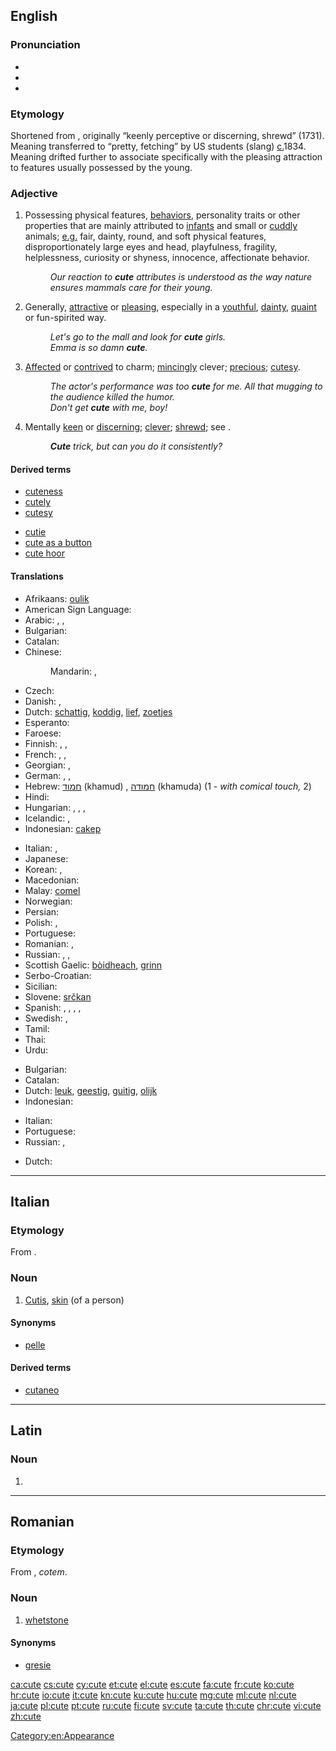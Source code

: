 ==English==

{{wikipedia|Cuteness|Cute}}

===Pronunciation===
* {{IPA|/kjuːt/}}
* {{audio|en-us-cute.ogg|Audio (US)}}
* {{rhymes|uːt}}

===Etymology===
Shortened from {{term|acute}}, originally “keenly perceptive or discerning, shrewd” (1731). Meaning transferred to “pretty, fetching” by US students (slang) [[circa|c.]]1834. Meaning drifted further to associate specifically with the pleasing attraction to features usually possessed by the young.

===Adjective===
{{en-adj|er}}

# Possessing physical features, [[behavior]]s, personality traits or other properties that are mainly attributed to [[infant]]s and small or [[cuddly]] animals; [[e.g.]] fair, dainty, round, and soft physical features, disproportionately large eyes and head, playfulness, fragility, helplessness, curiosity or shyness, innocence, affectionate behavior.
#: ''Our reaction to '''cute''' attributes is understood as the way nature ensures mammals care for their young.''
# Generally, [[attractive]] or [[pleasing]], especially in a [[youthful]], [[dainty]], [[quaint]] or fun-spirited way.
#: ''Let's go to the mall and look for '''cute''' girls.''
#: ''Emma is so damn '''cute'''.''
# [[affected|Affected]] or [[contrived]] to charm; [[mince#Verb|mincingly]] clever; [[precious]]; [[cutesy]].
#: ''The actor's performance was too '''cute''' for me.  All that mugging to the audience killed the humor.''
#: ''Don't get '''cute''' with me, boy!''
# Mentally [[keen]] or [[discerning]]; [[clever]]; [[shrewd]]; see {{term|acute}}.
#: '''''Cute''' trick, but can you do it consistently?''

====Derived terms====
{{top2}}
* [[cuteness]]
* [[cutely]]
* [[cutesy]]
{{mid2}}
* [[cutie]]
* [[cute as a button]]
* [[cute hoor]]
{{bottom}}

====Translations====
{{trans-top|having features mainly attributed to infants and small or cuddly animals}}
* Afrikaans: [[oulik]]
* American Sign Language: {{tø|ase|H@Chin-PalmBackFingerUp Flatten}}
* Arabic: {{t-|ar|فاتن|tr=faatin}}, {{t-|ar|قشيب|tr=qashiib}}, {{t-|ar|جذاب|tr=jadhdhaab}}
* Bulgarian: {{t+|bg|мил}}
* Catalan: {{t-|ca|bufó}}
* Chinese:
*: Mandarin: {{t-|cmn|可愛|sc=Hani}}, {{t-|cmn|可爱|tr=kě'ài|sc=Hani}}
* Czech: {{t-|cs|roztomilý|m}}
* Danish: {{t+|da|nuttet}}, {{t+|da|sød}}
* Dutch: [[schattig]], [[koddig]], [[lief]], [[zoetjes]]
* Esperanto: {{t-|eo|beleta}}
* Faroese: {{t-|fo|søtur|m}}
* Finnish: {{t+|fi|suloinen}}, {{t+|fi|söpö}}, {{t-|fi|lutunen}}
* French: {{t+|fr|mignon|m}}, {{t+|fr|mignonne|f}}, {{t+|fr|joli|m}}
* Georgian: {{t-|ka|საყვარელი|tr=saqvareli|sc=Geor}}, {{t-|ka|სასიამოვნო|tr=sasiamovno|sc=Geor}}
* German: {{t+|de|goldig}}, {{t+|de|niedlich}}, {{t+|de|süß}}
* Hebrew: [[חמוד]] (khamud) {{g|m}}, [[חמודה]] (khamuda) {{g|f}} (1 - ''with comical touch,'' 2)
* Hindi: {{t-|hi|प्यारा|tr=pyārā|sc=Deva}}
* Hungarian: {{t+|hu|aranyos}}, {{t+|hu|helyes}}, {{t+|hu|cuki}}, {{t+|hu|édes}}
* Icelandic: {{t+|is|sætur|m}}, {{t-|is|snotur|m}}
* Indonesian: [[cakep]]
{{trans-mid}}
* Italian: {{t+|it|carino}}, {{t-|it|grazioso}}
* Japanese: {{t+|ja|可愛い|tr=[[かわいい]], kawaii}}
* Korean: {{t+|ko|귀엽다|tr=gwiyeopda|sc=Hang}} {{qualifier|predicative}}, {{t+|ko|귀여운|tr=gwiyeoun|sc=Kore}} {{qualifier|attributive}}
* Macedonian: {{t-|mk|симпатична|f|tr=simpatična|sc=Cyrl}}
* Malay: [[comel]]
* Norwegian: {{t+|no|søt}}
* Persian: {{t+|fa|ناز|tr=nâz|sc=fa-Arab}}
* Polish: {{t+|pl|słodki|m}}, {{t+|pl|uroczy|m}}
* Portuguese: {{t+|pt|fofo}}
* Romanian: {{t-|ro|drăguț}}, {{t+|ro|drăgălaș}}
* Russian: {{t+|ru|милый|tr=mílyj}}, {{t+|ru|хорошенький|tr=xoróšen'kij}}, {{t+|ru|симпатичный|tr=simpatíčnyj|sc=Cyrl}}
* Scottish Gaelic: [[bòidheach]], [[grinn]]
* Serbo-Croatian: {{t-|sh|sladak|m}}
* Sicilian: {{t+|scn|biddicchiu}}
* Slovene: [[srčkan]]
* Spanish: {{t+|es|lindo|m}}, {{t+|es|precioso|m}}, {{t+|es|gracioso}}, {{t+|es|chulo}}, {{t-|es|pituso}}
* Swedish: {{t+|sv|gullig}}, {{t+|sv|söt}}
* Tamil: {{t-|ta|அன்பான|tr=aṉpāṉa|sc=Taml}}
* Thai: {{t-|th|น่ารัก}}
* Urdu: {{t-|ur|معصوم}}
{{trans-bottom}}

{{trans-top|attractive or pleasing in a youthful, dainty, quaint or fun-spirited way}}
* Bulgarian: {{t+|bg|привлекателен}}
* Catalan: {{t-|ca|maco}}
* Dutch: [[leuk]], [[geestig]], [[guitig]], [[olijk]]
* Indonesian: {{t-|id|imut}}
{{trans-mid}}
* Italian: {{t+|it|carino|m}}
* Portuguese: {{t-|pt|bonitinho}}
* Russian: {{t+|ru|симпатичный|tr=simpatíčnyj|sc=Cyrl}}, {{t+|ru|привлекательный|tr=privlekátel'nyj|sc=Cyrl}}
{{trans-bottom}}

{{trans-top|dated: mentally keen or discerning; clever, shrewd}}
* Dutch: {{t+|nl|knap}}
{{trans-mid}}
{{trans-bottom}}

[[Category:en:Appearance]]

----

==Italian==
{{wikipedia|lang=it}}

===Etymology===
From {{etyl|la|it}} {{term|cutis|lang=la}}.

===Noun===
{{it-noun|f|cuti}}

# {{context|anatomy|lang=it}} [[cutis|Cutis]], [[skin]] (of a person)

====Synonyms====
* [[pelle]]

====Derived terms====
* [[cutaneo]]

----

==Latin==

===Noun===
{{la-noun-form|cute}}

# {{inflection of|cutis||abl|s|lang=la}}

----

==Romanian==

===Etymology===
From {{etyl|la|ro}} {{term/t|la|cōs}}, ''cotem''.

===Noun===
{{ro-noun|f|cute}}

# [[whetstone]]

====Synonyms====
* [[gresie]]

[[ca:cute]]
[[cs:cute]]
[[cy:cute]]
[[et:cute]]
[[el:cute]]
[[es:cute]]
[[fa:cute]]
[[fr:cute]]
[[ko:cute]]
[[hr:cute]]
[[io:cute]]
[[it:cute]]
[[kn:cute]]
[[ku:cute]]
[[hu:cute]]
[[mg:cute]]
[[ml:cute]]
[[nl:cute]]
[[ja:cute]]
[[pl:cute]]
[[pt:cute]]
[[ru:cute]]
[[fi:cute]]
[[sv:cute]]
[[ta:cute]]
[[th:cute]]
[[chr:cute]]
[[vi:cute]]
[[zh:cute]]
